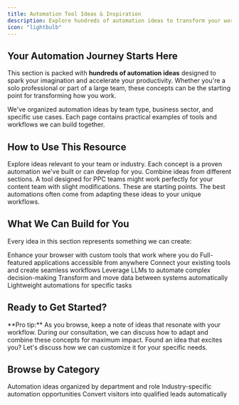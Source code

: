 ```yaml
---
title: Automation Tool Ideas & Inspiration
description: Explore hundreds of automation ideas to transform your workflows and boost productivity
icon: "lightbulb"
---
```


## Your Automation Journey Starts Here

This section is packed with **hundreds of automation ideas** designed to spark your imagination and accelerate your productivity. Whether you're a solo professional or part of a large team, these concepts can be the starting point for transforming how you work.

<Card title="What You'll Find" icon="compass">
  We've organized automation ideas by team type, business sector, and specific use cases. Each page contains practical examples of tools and workflows we can build together.
</Card>

## How to Use This Resource

<Steps>
  <Step title="Browse for Inspiration">
    Explore ideas relevant to your team or industry. Each concept is a proven automation we've built or can develop for you.
  </Step>
  <Step title="Mix and Match">
    Combine ideas from different sections. A tool designed for PPC teams might work perfectly for your content team with slight modifications.
  </Step>
  <Step title="Think Beyond the Examples">
    These are starting points. The best automations often come from adapting these ideas to your unique workflows.
  </Step>
</Steps>

## What We Can Build for You

Every idea in this section represents something we can create:

<CardGroup cols={3}>
  <Card title="Chrome Extensions" icon="chrome">
    Enhance your browser with custom tools that work where you do
  </Card>
  <Card title="Web Apps" icon="globe">
    Full-featured applications accessible from anywhere
  </Card>
  <Card title="API Integrations" icon="plug">
    Connect your existing tools and create seamless workflows
  </Card>
  <Card title="AI Workflows" icon="robot">
    Leverage LLMs to automate complex decision-making
  </Card>
  <Card title="Data Pipelines" icon="database">
    Transform and move data between systems automatically
  </Card>
  <Card title="Custom Scripts" icon="code">
    Lightweight automations for specific tasks
  </Card>
</CardGroup>

## Ready to Get Started?

<Tip>
  **Pro tip:** As you browse, keep a note of ideas that resonate with your workflow. During our consultation, we can discuss how to adapt and combine these concepts for maximum impact.
</Tip>

<Card title="Book a Discovery Call" icon="phone" href="/contact">
  Found an idea that excites you? Let's discuss how we can customize it for your specific needs.
</Card>

## Browse by Category

<CardGroup cols={2}>
  <Card title="By Team Type" icon="users" href="/tool-ideas/outbound-teams">
    Automation ideas organized by department and role
  </Card>
  <Card title="By Business Sector" icon="building" href="/tool-ideas/b2b-tools">
    Industry-specific automation opportunities
  </Card>
  <Card title="Lead Generation Tools" icon="magnet" href="/tool-ideas/automated-lead-magnets">
    Convert visitors into qualified leads automatically
  </Card>
</CardGroup>